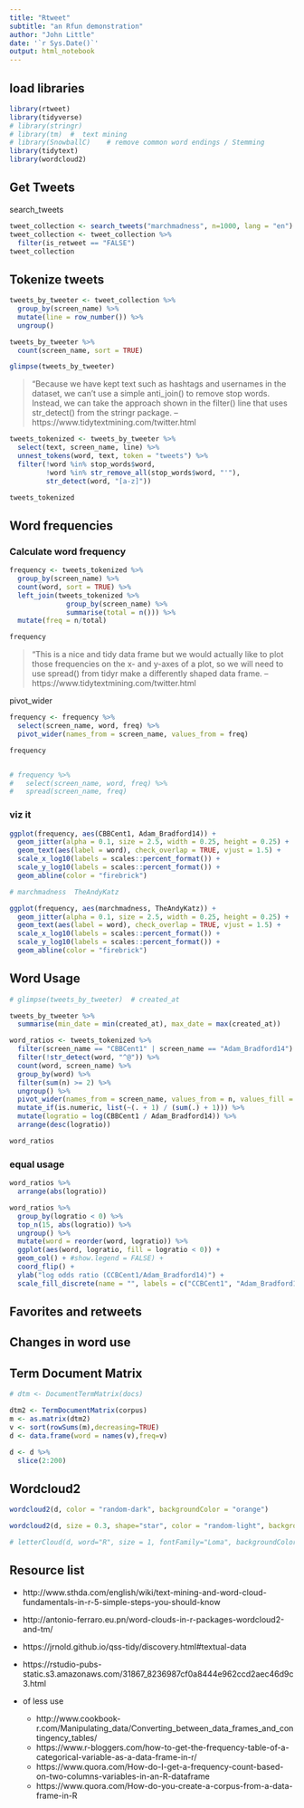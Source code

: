 ```yaml
---
title: "Rtweet"
subtitle: "an Rfun demonstration"
author: "John Little"
date: '`r Sys.Date()`'
output: html_notebook
---
```


## load libraries

```r
library(rtweet)
library(tidyverse)
# library(stringr)  
# library(tm)  #  text mining
# library(SnowballC)    # remove common word endings / Stemming
library(tidytext)
library(wordcloud2)
```


## Get Tweets 

search_tweets
```r
tweet_collection <- search_tweets("marchmadness", n=1000, lang = "en")
tweet_collection <- tweet_collection %>% 
  filter(is_retweet == "FALSE")
tweet_collection
```


## Tokenize tweets

```r
tweets_by_tweeter <- tweet_collection %>% 
  group_by(screen_name) %>% 
  mutate(line = row_number()) %>% 
  ungroup()

tweets_by_tweeter %>% 
  count(screen_name, sort = TRUE)

glimpse(tweets_by_tweeter)
```


> "Because we have kept text such as hashtags and usernames in the dataset, we can’t use a simple anti_join() to remove stop words. Instead, we can take the approach shown in the filter() line that uses str_detect() from the stringr package. -- https://www.tidytextmining.com/twitter.html


```r
tweets_tokenized <- tweets_by_tweeter %>% 
  select(text, screen_name, line) %>% 
  unnest_tokens(word, text, token = "tweets") %>%
  filter(!word %in% stop_words$word,
         !word %in% str_remove_all(stop_words$word, "'"),
         str_detect(word, "[a-z]")) 

tweets_tokenized
```

## Word frequencies

### Calculate word frequency

```r
frequency <- tweets_tokenized %>% 
  group_by(screen_name) %>% 
  count(word, sort = TRUE) %>% 
  left_join(tweets_tokenized %>% 
              group_by(screen_name) %>% 
              summarise(total = n())) %>%
  mutate(freq = n/total)

frequency
```

> "This is a nice and tidy data frame but we would actually like to plot those frequencies on the x- and y-axes of a plot, so we will need to use spread() from tidyr make a differently shaped data frame. -- https://www.tidytextmining.com/twitter.html

pivot_wider

```r
frequency <- frequency %>% 
  select(screen_name, word, freq) %>% 
  pivot_wider(names_from = screen_name, values_from = freq)

frequency


# frequency %>% 
#   select(screen_name, word, freq) %>% 
#   spread(screen_name, freq)
```

### viz it

```r
ggplot(frequency, aes(CBBCent1, Adam_Bradford14)) +
  geom_jitter(alpha = 0.1, size = 2.5, width = 0.25, height = 0.25) +
  geom_text(aes(label = word), check_overlap = TRUE, vjust = 1.5) +
  scale_x_log10(labels = scales::percent_format()) +
  scale_y_log10(labels = scales::percent_format()) +
  geom_abline(color = "firebrick")

# marchmadness  TheAndyKatz

ggplot(frequency, aes(marchmadness, TheAndyKatz)) +
  geom_jitter(alpha = 0.1, size = 2.5, width = 0.25, height = 0.25) +
  geom_text(aes(label = word), check_overlap = TRUE, vjust = 1.5) +
  scale_x_log10(labels = scales::percent_format()) +
  scale_y_log10(labels = scales::percent_format()) +
  geom_abline(color = "firebrick")
```


## Word Usage


```r
# glimpse(tweets_by_tweeter)  # created_at

tweets_by_tweeter %>% 
  summarise(min_date = min(created_at), max_date = max(created_at))


```


```r
word_ratios <- tweets_tokenized %>%
  filter(screen_name == "CBBCent1" | screen_name == "Adam_Bradford14") %>% 
  filter(!str_detect(word, "^@")) %>%
  count(word, screen_name) %>%
  group_by(word) %>%
  filter(sum(n) >= 2) %>%
  ungroup() %>%
  pivot_wider(names_from = screen_name, values_from = n, values_fill = 0) %>%
  mutate_if(is.numeric, list(~(. + 1) / (sum(.) + 1))) %>%
  mutate(logratio = log(CBBCent1 / Adam_Bradford14)) %>%
  arrange(desc(logratio))

word_ratios
```

### equal usage

```r
word_ratios %>% 
  arrange(abs(logratio))
```


```r
word_ratios %>%
  group_by(logratio < 0) %>%
  top_n(15, abs(logratio)) %>%
  ungroup() %>%
  mutate(word = reorder(word, logratio)) %>%
  ggplot(aes(word, logratio, fill = logratio < 0)) +
  geom_col() + #show.legend = FALSE) +
  coord_flip() +
  ylab("log odds ratio (CCBCent1/Adam_Bradford14)") +
  scale_fill_discrete(name = "", labels = c("CCBCent1", "Adam_Bradford14"))
```

## Favorites and retweets

## Changes in word use


## Term Document Matrix
```r
# dtm <- DocumentTermMatrix(docs) 

dtm2 <- TermDocumentMatrix(corpus)
m <- as.matrix(dtm2)
v <- sort(rowSums(m),decreasing=TRUE)
d <- data.frame(word = names(v),freq=v)

d <- d %>% 
  slice(2:200)

```

## Wordcloud2
```r

wordcloud2(d, color = "random-dark", backgroundColor = "orange")

wordcloud2(d, size = 0.3, shape="star", color = "random-light", backgroundColor = 'black', fontFamily="Loma")

# letterCloud(d, word="R", size = 1, fontFamily="Loma", backgroundColor = 'black')

```

## Resource list

- http://www.sthda.com/english/wiki/text-mining-and-word-cloud-fundamentals-in-r-5-simple-steps-you-should-know

- http://antonio-ferraro.eu.pn/word-clouds-in-r-packages-wordcloud2-and-tm/

- https://jrnold.github.io/qss-tidy/discovery.html#textual-data

- https://rstudio-pubs-static.s3.amazonaws.com/31867_8236987cf0a8444e962ccd2aec46d9c3.html

- of less use

    - http://www.cookbook-r.com/Manipulating_data/Converting_between_data_frames_and_contingency_tables/
    - https://www.r-bloggers.com/how-to-get-the-frequency-table-of-a-categorical-variable-as-a-data-frame-in-r/
    - https://www.quora.com/How-do-I-get-a-frequency-count-based-on-two-columns-variables-in-an-R-dataframe
    - https://www.quora.com/How-do-you-create-a-corpus-from-a-data-frame-in-R
    

